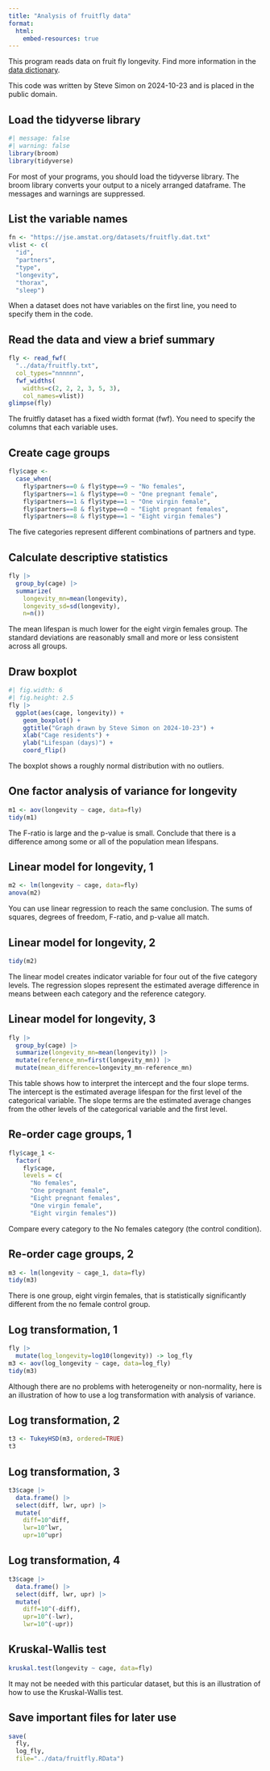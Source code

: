```yaml
---
title: "Analysis of fruitfly data"
format: 
  html:
    embed-resources: true
---
```


This program reads data on fruit fly longevity. Find more information in the [data dictionary][dd].

[dd]: https://github.com/pmean/data/blob/master/files/fruitfly.yaml

This code was written by Steve Simon on 2024-10-23 and is placed in the public domain.

## Load the tidyverse library

```r
#| message: false
#| warning: false
library(broom)
library(tidyverse)
```

For most of your programs, you should load the tidyverse library. The broom library converts your output to a nicely arranged dataframe. The messages and warnings are suppressed.

## List the variable names

```r
fn <- "https://jse.amstat.org/datasets/fruitfly.dat.txt"
vlist <- c(
  "id",
  "partners",
  "type",
  "longevity",
  "thorax",
  "sleep")
```

When a dataset does not have variables on the first line, you need to specify them in the code.

## Read the data and view a brief summary

```r
fly <- read_fwf(
  "../data/fruitfly.txt",
  col_types="nnnnnn",
  fwf_widths(
    widths=c(2, 2, 2, 3, 5, 3),
    col_names=vlist))
glimpse(fly)
```

The fruitfly dataset has a fixed width format (fwf). You need to specify the 
columns that each variable uses.

## Create cage groups

```r
fly$cage <- 
  case_when(
    fly$partners==0 & fly$type==9 ~ "No females",
    fly$partners==1 & fly$type==0 ~ "One pregnant female",
    fly$partners==1 & fly$type==1 ~ "One virgin female",
    fly$partners==8 & fly$type==0 ~ "Eight pregnant females",
    fly$partners==8 & fly$type==1 ~ "Eight virgin females")
```

The five categories represent different combinations of partners and type.

## Calculate descriptive statistics

```r
fly |>
  group_by(cage) |>
  summarize(
    longevity_mn=mean(longevity),
    longevity_sd=sd(longevity),
    n=n())
```

The mean lifespan is much lower for the eight virgin females group. The standard
deviations are reasonably small and more or less consistent across all groups.

## Draw boxplot

```r
#| fig.width: 6
#| fig.height: 2.5
fly |>
  ggplot(aes(cage, longevity)) +
    geom_boxplot() +
    ggtitle("Graph drawn by Steve Simon on 2024-10-23") +
    xlab("Cage residents") +
    ylab("Lifespan (days)") +
    coord_flip()
```

The boxplot shows a roughly normal distribution with no outliers.

## One factor analysis of variance for longevity

```r
m1 <- aov(longevity ~ cage, data=fly)
tidy(m1)
```

The F-ratio is large and the p-value is small. Conclude that there is a 
difference among some or all of the population mean lifespans.

## Linear model for longevity, 1

```r
m2 <- lm(longevity ~ cage, data=fly)
anova(m2)
```

You can use linear regression to reach the same conclusion. The sums of squares,
degrees of freedom, F-ratio, and p-value all match.

## Linear model for longevity, 2

```r
tidy(m2)
```

The linear model creates indicator variable for four out of the five category
levels. The regression slopes represent the estimated average difference in 
means between each category and the reference category.

## Linear model for longevity, 3

```r
fly |>
  group_by(cage) |>
  summarize(longevity_mn=mean(longevity)) |>
  mutate(reference_mn=first(longevity_mn)) |>
  mutate(mean_difference=longevity_mn-reference_mn)
```

This table shows how to interpret the intercept and the four slope terms. The
intercept is the estimated average lifespan for the first level of the 
categorical variable. The slope terms are the estimated average changes from the
other levels of the categorical variable and the first level.

## Re-order cage groups, 1

```r
fly$cage_1 <- 
  factor(
    fly$cage,
    levels = c(
      "No females",
      "One pregnant female",
      "Eight pregnant females",
      "One virgin female",
      "Eight virgin females"))
```

Compare every category to the No females category (the control condition).

## Re-order cage groups, 2

```r
m3 <- lm(longevity ~ cage_1, data=fly)
tidy(m3)
```

There is one group, eight virgin females, that is statistically significantly
different from the no female control group.

## Log transformation, 1

```r
fly |>
  mutate(log_longevity=log10(longevity)) -> log_fly
m3 <- aov(log_longevity ~ cage, data=log_fly)
tidy(m3)
```

Although there are no problems with heterogeneity or non-normality, here is an 
illustration of how to use a log transformation with analysis of variance.

## Log transformation, 2

```r
t3 <- TukeyHSD(m3, ordered=TRUE)
t3
```

## Log transformation, 3

```r
t3$cage |>
  data.frame() |>
  select(diff, lwr, upr) |> 
  mutate(
    diff=10^diff,
    lwr=10^lwr,
    upr=10^upr)
```

## Log transformation, 4

```r
t3$cage |>
  data.frame() |>
  select(diff, lwr, upr) |> 
  mutate(
    diff=10^(-diff),
    upr=10^(-lwr),
    lwr=10^(-upr))
```

## Kruskal-Wallis test

```r
kruskal.test(longevity ~ cage, data=fly)
```

It may not be needed with this particular dataset, but this is an illustration
of how to use the Kruskal-Wallis test. 

## Save important files for later use

```r
save(
  fly,
  log_fly,
  file="../data/fruitfly.RData")
```
